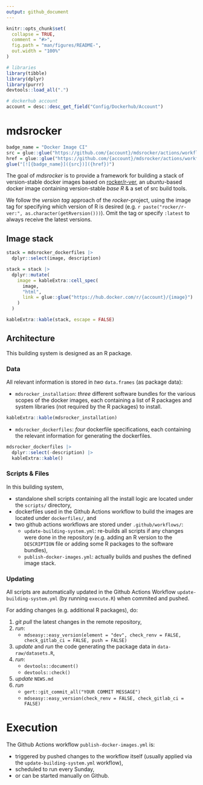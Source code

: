 ```yaml
---
output: github_document
---
```


<!-- README.md is generated from README.Rmd. Please edit that file -->


```r
knitr::opts_chunk$set(
  collapse = TRUE,
  comment = "#>",
  fig.path = "man/figures/README-",
  out.width = "100%"
)

# libraries
library(tibble)
library(dplyr)
library(purrr)
devtools::load_all(".")

# dockerhub account
account = desc::desc_get_field("Config/Dockerhub/Account")
```

# mdsrocker

<!-- badges: start -->
```r
badge_name = "Docker Image CI"
src = glue::glue("https://github.com/{account}/mdsrocker/actions/workflows/publish-docker-images.yml/badge.svg")
href = glue::glue("https://github.com/{account}/mdsrocker/actions/workflows/publish-docker-images.yml")
glue("[![{badge_name}]({src})]({href})")
```
<!-- badges: end -->

The goal of *mdsrocker* is to provide a framework for building a stack of 
version-stable docker images based on 
[rocker/r-ver](https://hub.docker.com/r/rocker/r-ver), an *ubuntu*-based
docker image containing version-stable *base R* & a set of src build tools.

We follow the *version tag* approach of the *rocker*-project, using the image 
tag for specifying which version of R is desired 
(e.g. ``r paste("rocker/r-ver:", as.character(getRversion()))``).
Omit the tag or specify `:latest` to always receive the latest versions.

## Image stack

```r

stack = mdsrocker_dockerfiles |> 
  dplyr::select(image, description)

stack = stack |> 
  dplyr::mutate(
    image = kableExtra::cell_spec(
      image, 
      "html",
      link = glue::glue("https://hub.docker.com/r/{account}/{image}")
    )
  )

kableExtra::kable(stack, escape = FALSE)
```

## Architecture

This building system is designed as an R package. 

### Data

All relevant information is stored in *two* `data.frames` (as package data):

- `mdsrocker_installation`: *three* different software bundles for the various
  scopes of the docker images, each containing a list of R packages and
  system libraries (not required by the R packages) to install.

```r
kableExtra::kable(mdsrocker_installation)
```

- `mdsrocker_dockerfiles`: *four* dockerfile specifications, each containing 
  the relevant information for generating the dockerfiles.

```r
mdsrocker_dockerfiles |> 
  dplyr::select(-description) |> 
  kableExtra::kable()
```

### Scripts & Files

In this building system, 

- standalone shell scripts containing all the install logic are located under 
  the `scripts/` directory, 
- dockerfiles used in the Github Actions workflow to build the images are 
  located under `dockerfiles/`, and
- two github actions workflows are stored under `.github/workflows/`:
  + `update-building-system.yml`: re-builds all scripts if any changes 
    were done in the repository (e.g. adding an R version to the `DESCRIPTION` 
    file or adding some R packages to the software bundles),
  + `publish-docker-images.yml`: actually builds and pushes the defined image
    stack.

### Updating

All scripts are automatically updated in the Github Actions Workflow 
`update-building-system.yml` (by running `execute.R`) when commited and pushed.

For adding changes (e.g. additional R packages), do:

1. *git pull* the latest changes in the remote repository,
2. *run*: 
   + `mdseasy::easy_version(element = "dev", check_renv = FALSE, check_gitlab_ci = FALSE, push = FALSE)`
3. *update* and *run* the code generating the package data 
   in `data-raw/datasets.R`,
4. *run*:
   + `devtools::document()`
   + `devtools::check()`
5. *update* `NEWS.md`
6. *run*
   + `gert::git_commit_all("YOUR COMMIT MESSAGE")`
   + `mdseasy::easy_version(check_renv = FALSE, check_gitlab_ci = FALSE)`


# Execution

The Github Actions workflow `publish-docker-images.yml` is:

- triggered by pushed changes to the workflow itself 
  (usually applied via the `update-building-system.yml` workflow), 
- scheduled to run every Sunday,
- or can be started manually on Github.

